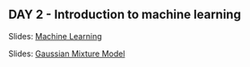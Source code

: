 ## DAY 2 - Introduction to machine learning {.unnumbered}

Slides: [Machine Learning](https://docs.google.com/presentation/d/1LsSjXrXwH5VfLomZQA5KQhMHndyItxO66oCJpPE8oJs/edit?slide=id.g319bda8980d_0_0#slide=id.g319bda8980d_0_0)

Slides: [Gaussian Mixture Model](https://docs.google.com/presentation/d/1ICe_xkVoJlV3fWkNLQFCFq9uI0OBHZpd8dVc2m9veHE/edit?slide=id.p#slide=id.p)